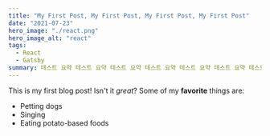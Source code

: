 ```yaml
---
title: "My First Post, My First Post, My First Post, My First Post"
date: "2021-07-23"
hero_image: "./react.png"
hero_image_alt: "react"
tags:
  - React
  - Gatsby
summary: 테스트 요약 테스트 요약 테스트 요약 테스트 요약 테스트 요약 테스트 요약 테스트 요약 테스트 요약
---
```


This is my first blog post! Isn't it _great_?
Some of my **favorite** things are:

- Petting dogs
- Singing
- Eating potato-based foods
